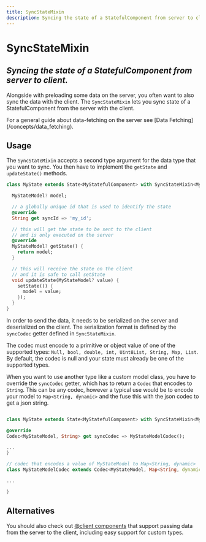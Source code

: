 ```yaml
---
title: SyncStateMixin
description: Syncing the state of a StatefulComponent from server to client.
---
```


# SyncStateMixin
*Syncing the state of a StatefulComponent from server to client.*
---

Alongside with preloading some data on the server, you often want to also sync the data with the client.
The `SyncStateMixin` lets you sync state of a StatefulComponent from the server with the client.

<Info>
For a general guide about data-fetching on the server see [Data Fetching](/concepts/data_fetching).
</Info>

## Usage

The `SyncStateMixin` accepts a second type argument for the data type that you want to sync. You then have to
implement the `getState` and `updateState()` methods.

```dart
class MyState extends State<MyStatefulComponent> with SyncStateMixin<MyStatefulComponent, MyStateModel> {

  MyStateModel? model;

  // a globally unique id that is used to identify the state
  @override
  String get syncId => 'my_id';

  // this will get the state to be sent to the client
  // and is only executed on the server
  @override
  MyStateModel? getState() {
    return model;
  }

  // this will receive the state on the client
  // and it is safe to call setState
  void updateState(MyStateModel? value) {
    setState(() {
      model = value;
    });
  }
}
```

In order to send the data, it needs to be serialized on the server and deserialized on the client.
The serialization format is defined by the `syncCodec` getter defined in `SyncStateMixin`.

The codec must encode to a primitive or object value of one of the supported types: `Null, bool,
double, int, Uint8List, String, Map, List`. By default, the codec is null and your state must
already be one of the supported types.

When you want to use another type like a custom model class, you have to override the `syncCodec` getter, which
has to return a `Codec` that encodes to `String`. This can be any codec, however a typical use would be to
encode your model to `Map<String, dynamic>` and the fuse this with the json codec to get a json string.

```dart

class MyState extends State<MyStatefulComponent> with SyncStateMixin<MyStatefulComponent, MyStateModel> {

@override
Codec<MyStateModel, String> get syncCodec => MyStateModelCodec();

...
}

// codec that encodes a value of MyStateModel to Map<String, dynamic>
class MyStateModelCodec extends Codec<MyStateModel, Map<String, dynamic>> {

...

}
```

## Alternatives

You should also check out [@client components](/utils/at_client) that support passing data
from the server to the client, including easy support for custom types.
